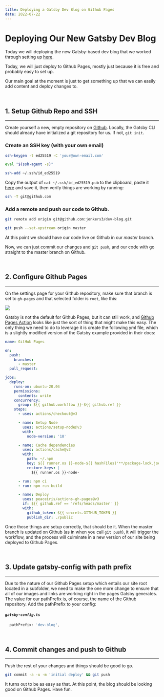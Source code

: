 ---
title: Deploying a Gatsby Dev Blog on Github Pages
date: 2022-07-22
---

# Deploying Our New Gatsby Dev Blog

Today we will deploying the new Gatsby-based dev blog that we worked through setting up [here](/2022/07/20/setting-up-with-gatsby/).

Today, we will just deploy to Github Pages, mostly just because it is free and probably easy to set up.

Our main goal at the moment is just to get something up that we can easily add content and deploy changes to.

<br/>

## 1. Setup Github Repo and SSH
---

Create yourself a new, empty repository on [Github](https://github.com/new). Locally, the Gatsby CLI should already have initialized a git repository for us. If not, `git init`.

### Create an SSH key (with your own email)

```sh
ssh-keygen -t ed25519 -C 'your@own-email.com'

eval "$(ssh-agent -s)"

ssh-add ~/.ssh/id_ed25519
```


Copy the output of `cat ~/.ssh/id_ed25519.pub` to the clipboard, paste it [here](https://github.com/settings/ssh/new) and save it, then verify things are working by running:
```sh
ssh -T git@github.com
```

### Add a remote and push our code to Github.
```sh
git remote add origin git@github.com:jonkers3/dev-blog.git

git push --set-upstream origin master
```

At this point we should have our code live on Github in our _master_ branch.

Now, we can just commit our changes and `git push`, and our code with go straight to the master branch on Github.

<br/>

## 2. Configure Github Pages
---

On the settings page for your Github repository, make sure that branch is set to `gh-pages` and that selected folder is `root`, like this:

![](github-pages-settings.png)

Gatsby is not the default for Github Pages, but it can still work, and [Github Pages Action](https://github.com/marketplace/actions/github-pages-action) looks like just the sort of thing that might make this easy. The only thing we need to do to leverage it is create the following yml file, which is a slightly modified version of the Gatsby example provided in their docs:


```yml file=.github/workflows/gh-pages.yml
name: GitHub Pages

on:
  push:
    branches:
      - master
  pull_request:

jobs:
  deploy:
    runs-on: ubuntu-20.04
    permissions:
      contents: write
    concurrency:
      group: ${{ github.workflow }}-${{ github.ref }}
    steps:
      - uses: actions/checkout@v3

      - name: Setup Node
        uses: actions/setup-node@v3
        with:
          node-version: '18'

      - name: Cache dependencies
        uses: actions/cache@v2
        with:
          path: ~/.npm
          key: ${{ runner.os }}-node-${{ hashFiles('**/package-lock.json') }}
          restore-keys: |
            ${{ runner.os }}-node-

      - run: npm ci
      - run: npm run build

      - name: Deploy
        uses: peaceiris/actions-gh-pages@v3
        if: ${{ github.ref == 'refs/heads/master' }}
        with:
          github_token: ${{ secrets.GITHUB_TOKEN }}
          publish_dir: ./public
```

Once those things are setup correctly, that should be it. When the master branch is updated on Github (as in when you call `git push`), it will trigger the workflow, and the process will culminate in a new version of our site being deployed to Github Pages.

<br/>

## 3. Update gatsby-config with path prefix
---

Due to the nature of our Github Pages setup which entails our site root located in a subfolder, we need to make the one more change to ensure that all of our images and links are working right in the pages Gatsby generates. The value for our pathPrefix is, of course, the name of the Github repository. Add the pathPrefix to your config:

#### *`gatsby-config.ts`*
```js file=gatsby-config.ts
  pathPrefix: 'dev-blog',
```

<br/>

## 4. Commit changes and push to Github
---

Push the rest of your changes and things should be good to go.

```sh
git commit -a -u -m 'initial deploy' && git push
```

It turns out to be as easy as that. At this point, the blog should be looking good on Github Pages. Have fun.